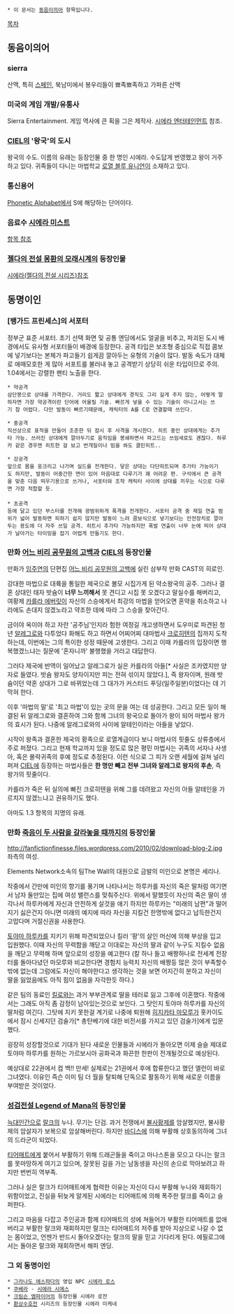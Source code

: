  * 이 문서는 [[동음이의어]] 항목입니다.

[[목차]]
== 동음이의어 ==
=== sierra ===
산맥, 특히 [[스페인]], 북남미에서 봉우리들이 뾰족뾰족하고 가파른 산맥

=== 미국의 게임 개발/유통사 ===
Sierra Entertainment. 게임 역사에 큰 획을 그은 제작사. [[시에라 엔터테인먼트]] 참조.

=== [[CIEL]]의 '왕국'의 도시 ===
왕국의 수도. 이름의 유래는 등장인물 중 한 명인 시에라. 수도답게 번영했고 왕이 거주하고 있다. 귀족들이 다니는 마법학교 [[로열 블루 유니언]]이 소재하고 있다.

=== 통신용어 ===
[[Phonetic Alphabet]]에서 S에 해당하는 단어이다.

=== 음료수 [[시에라 미스트]] ===
[[항목 참조]]

=== [[젤다의 전설 몽환의 모래시계]]의 등장인물 ===
[[시에라(젤다의 전설 시리즈)]]참조

== 동명이인 ==
=== [뱅가드 프린세스]의 서포터 ===
정부군 표준 서포터. 초기 선택 화면 및 공통 엔딩에서도 얼굴을 비추고, 파괴된 도시 배경에서도 유사형 서포터들이 배경에 등장한다. 공격 타입은 보조형 중심으로 직접 콤보에 넣기보다는 본체가 파고들기 쉽게끔 깔아두는 유형의 기술이 많다. 발동 속도가 대체로 애매모호한 게 많아 서포트를 불러내 놓고 공격받기 상당히 쉬운 타입이므로 주의. 1.04에서는 강렬한 팬티 노출을 한다.

 * 약공격 
 삼단봉으로 상대를 가격한다. 거리도 짧고 상대에게 경직도 그리 길게 주지 않는, 어떻게 말하자면 가장 약공격이란 단어에 어울릴 기술. 빠르게 넣을 수 있는 기술이 아니고서는 쓰기 참 어렵다. 다만 발동이 빠르기때문에, 캐릭터의 A를 C로 연결할때 쓰인다.

 * 중공격 
 직선상으로 표적을 만들어 조준한 뒤 잠시 후 사격을 개시한다. 히트 중인 상대에게는 추가타 가능. 쓰러진 상대에게 깔아두기로 움직임을 봉쇄하면서 파고드는 쓰임새로도 괜찮다. 하루카 같은 경우엔 히트한 걸 보고 번개질이나 빔을 쏴도 클린히트.. 

 * 강공격
 앞으로 몸을 웅크리고 나가며 실드를 전개한다. 닿은 상대는 다단히트되며 추가타 가능이기도 하지만, 발동이 어중간한 면이 있어 마음대로 다루기가 꽤 어려운 편. 구석에서 큰 공격을 맞춘 다음 띄우기용으로 쓰거나, 서포터와 조작 캐릭터 사이에 상대를 끼우는 식으로 다루면 가장 적합할 듯.
 
 * 초공격
 등에 달고 있던 부스터를 전개해 광범위하게 폭격을 전개한다. 서포터 공격 중 제일 연출 범위가 넓어 발동하면 피하기 쉽지 않지만 발동이 느려 콤보식으로 넣기보다는 안전장치로 깔아두는 용도에 더 자주 쓰일 공격. 히트시 추가타 가능하지만 폭발 연출이 너무 눈에 띄어 상대가 날아가는 타이밍을 잡기 어렵게 만들기도 한다.

=== 만화 [[어느 비리 공무원의 고백]]과 [[CIEL]]의 등장인물 ===
만화가 [[임주연]]의 단편집 [[어느 비리 공무원의 고백]]에 실린 삼부작 만화 CAST의 히로인.

강대한 마법으로 대륙을 통일한 제국으로 볼모 시집가게 된 약소왕국의 공주. 그러나 결혼 상대인 태자 밧슘이 '''너무 느끼해서''' 못 견디고 시집 못 오겠다고 말실수를 해버리고, 여황제 [[카를라 에버릿]]이 자신의 스승에게서 최강의 마법을 얻어오면 혼약을 취소하고 나라에도 손대지 않겠노라고 약조한 데에 따라 그 스승을 찾아간다.

금이야 옥이야 하고 자란 '공주님'인지라 험한 여정길 개고생하면서 도우미로 파견된 청년 [[알레그로]]와 다투었다 화해도 하고 하면서 어찌어찌 대마법사 [[크로히텐]]의 집까지 도착하는데, 이번에는 그의 특이한 성정 때문에 고생한다. 그리고 이때 카를라의 입장이면 행복했겠느냐는 질문에 '혼자니까' 불행했을 거라고 대답한다.

그러다 제국에 반역이 일어났고 알레그로가 실은 카를라의 아들[* 사실은 조카였지만 양자로 들였다. 밧슘 왕자도 양자이지만 피는 전혀 섞이지 않았다.], 즉 왕자이며, 원래 밧슘이던 약혼 상대가 그로 바뀌었는데 그 대가가 커스터드 푸딩(일주일분)이었다는 데 기막혀 한다.

이후 '마법의 말'로 '최고 마법'이 있는 곳의 문을 여는 데 성공한다. 그리고 모든 일이 해결된 뒤 알레그로와 결혼하여 그와 함께 그녀의 왕국으로 돌아가 왕이 되어 마법사 왕가의 효시가 된다. 나중에 알레그로와의 사이에 알테인이라는 아들을 낳았다. 

시작이 왕족과 결혼한 제국의 황족으로 로열계급이다 보니 마법사의 핏줄도 상류층에서 주로 퍼졌다. 그리고 현재 학교까지 있을 정도로 많은 평민 마법사는 귀족의 서자나 사생아, 혹은 몰락귀족의 후예 정도로 추정된다. 이런 식으로 그 피가 오랜 세월에 걸쳐 널리 퍼져 [[CIEL]]에 등장하는 마법사들은 '''한 명만 빼고 전부 그녀와 알레그로 왕자의 후손''', 즉 왕가의 핏줄이다. 
 
카를라가 죽은 뒤 실의에 빠진 크로히텐을 위해 그를 데려왔고 자신의 아들 알테인을 가르치지 않겠느냐고 권유하기도 했다.

아마도 1.3 항목의 지명의 유래.
=== 만화 [[죽음이 두 사람을 갈라놓을 때까지]]의 등장인물 ===
http://fanfictionfinesse.files.wordpress.com/2010/02/download-blog-2.jpg
좌측의 여성.

Elements Network소속의 팀The Wall의 대원으로 금발의 미인으로 본명은 세리나.

작중에서 간만에 미인의 향기를 풍기며 나타나서는 하루카를 자신의 죽은 딸처럼 여기면서 남자 둘만있는 집에 여성 밸런스를 맞춰주신다. 위에서 말했듯이 자신의 죽은 딸이 생각나서 하루카에게 자신과 안전하게 살것을 애기 하지만 하루카는 "미래의 남편"과 떨어지기 싫은건지 아니면 미래의 예지에 따라 자신을 지킬건 한명밖에 없다고 납득한건지 고맙다며 거절신권을 사용한다.

[[토야마 하루카]]를 지키기 위해 파견되었으나 킬러 '팡'의 살인 머신에 의해 부상을 입고 입원했다. 
이때 자신의 무력함을 깨닫고 이대로는 자신의 딸과 같이 누구도 지킬수 없음을 깨닫고 무력해 하며 앞으로의 성장을 예고한다 
(칼 하나 들고 배짱하나로 전세계 전장터를 돌아다녔던 마모루와 비교한다면 경험치 능력치 자신의 배짱등 많은 것이 부족할수 밖에 없는데 그럼에도 자신이 해야한다고 생각하는 것을 보면 어지간히 분하고 자신이 딸을 잃었음에도 아직 힘이 없음을 자각한듯 하다.)

같은 팀의 동료인 [[킬로]]와는 과거 부부관계로 딸을 테러로 잃고 그후에 이혼했다.
작중에서는 그래도 아직 좀 감정이 남아있는것으로 보인다. 그 탓인지 토야마 하루카를 자신의 딸처럼 여긴다. 그탓에 지키 못한걸 계기로 나중에 퇴원해 [[히지카타 마모루]]가 홋카이도에서 잠시 신세지던 검술가[* 총탄베기에 대한 비전서를 가지고 있던 검술가]에게 입문했다. 

굉장히 성장할것으로 기대가 된다 새로운 인물들과 시에라가 돌아오면 이제 슬슬 제대로 토야마 하루카를 원하는 가르보시아 공화국과 화끈한 한판이 전개될것으로 예상된다. 

예상대로 22권에서 컴 백!!
만세!
실제로는 21권에서 후에 합류한다고 했던 엘런이 바로 그녀였다. 이유인 즉슨 이미 팀 더 월을 탈퇴해 단독으로 활동하기 위해 새로운 이름을 부여받은 것이었다.
=== [[성검전설 Legend of Mana]]의 등장인물 ===
[[늑대인간]]으로 [[랄크]]의 누나. 무기는 단검. 과거 전쟁에서 [[불사황제]]를 암살했지만, 불사황제의 암살자가 보복으로 암살해버린다. 하지만 [[바디스]]에 의해 부활해 상호동의하에 그녀의 드라군이 되었다.

[[티어매트]]에게 붙어서 부활하기 위해 드래곤들을 죽이고 마나스톤을 모으고 다니는 랄크를 못마땅하게 여기고 있으며, 잘못된 길을 가는 남동생을 자신의 손으로 막아보려고 하지만 번번히 역부족.

그러나 실은 랄크가 티어매트에게 협력한 이유는 자신이 다시 부활해 누나와 재회하기 위함이었고, 진실을 뒤늦게 알게된 시에라는 티어매트에 의해 폭주한 랄크를 죽이고 슬퍼한다.

그리고 마음을 다잡고 주인공과 함께 티어매트의 성에 쳐들어가 부활한 티어매트를 없애버리고 부활한 랄크와 재회하지만 랄크는 티어매트의 저주를 받아 지상으로 나갈 수 없는 몸이었고, 언젠가 반드시 돌아오겠다는 랄크의 말을 믿고 기다리게 된다. 에필로그에서는 돌아온 랄크와 재회하면서 해피 엔딩.

=== 그 외 동명이인 ===
 * [[그라나도 에스파다]]의 영입 NPC [[시에라 로스]]
 * [[쿠베라(웹툰)|쿠베라]] - [[시에라 시에스]]
 * [[크림슨 엠파이어]]의 등장인물 시에라 로잔
 * [[환상수호전]] 시리즈의 등장인물 시에라 미케네
